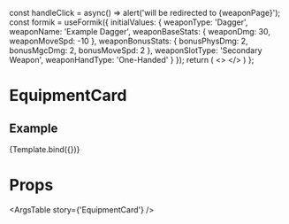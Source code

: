 
  const handleClick = async() => alert('will be redirected to {weaponPage}');
  const formik = useFormik({
    initialValues: {
      weaponType: 'Dagger',
      weaponName: 'Example Dagger',
      weaponBaseStats: {
        weaponDmg: 30,
        weaponMoveSpd: -10
      },
      weaponBonusStats: {
        bonusPhysDmg: 2,
        bonusMgcDmg: 2,
        bonusMoveSpd: 2
      },
      weaponSlotType: 'Secondary Weapon',
      weaponHandType: 'One-Handed'
    }
  });
  return (
    <>
      <EquipmentCard
        formik={formik}
        handleClick={handleClick}
      />
    </>
  )
};

<Meta
  title='Components/EquipmentCard'
  component={EquipmentCard}
/>

# EquipmentCard
<Description of={EquipmentCard}/>


## Example
<Canvas>
  <Story name='EquipmentCard'>
    {Template.bind({})}
  </Story>
</Canvas>

# Props
<ArgsTable story={'EquipmentCard'} />
